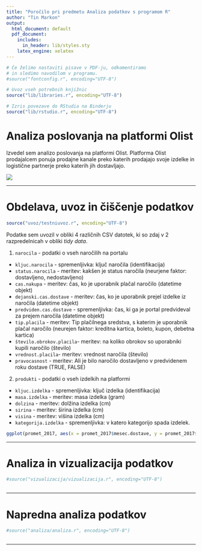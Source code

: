 ```yaml
---
title: "Poročilo pri predmetu Analiza podatkov s programom R"
author: "Tin Markon"
output:
  html_document: default
  pdf_document:
    includes:
      in_header: lib/styles.sty
    latex_engine: xelatex
---
```


```r
# Če želimo nastaviti pisave v PDF-ju, odkomentiramo
# in sledimo navodilom v programu.
#source("fontconfig.r", encoding="UTF-8")

# Uvoz vseh potrebnih knjižnic
source("lib/libraries.r", encoding="UTF-8")
```

```r
# Izris povezave do RStudia na Binderju
source("lib/rstudio.r", encoding="UTF-8")
```

# Analiza poslovanja na platformi Olist

Izvedel sem analizo poslovanja na platformi Olist. Platforma Olist prodajalcem ponuja prodajne kanale preko katerih prodajajo svoje izdelke in logistične partnerje preko katerih jih dostavljajo. 

![](slike/logo.png)

***

# Obdelava, uvoz in čiščenje podatkov

```r
source("uvoz/testniuvoz.r", encoding="UTF-8")
```

Podatke sem uvozil v obliki 4 različnih CSV datotek, ki so zdaj v 2 razpredelnicah v obliki *tidy data*.

1. `narocila` - podatki o vseh naročilih na portalu
  - `kljuc.narocila` - spremenljivka: ključ naročila (identifikacija)
  - `status.narocila` - meritev: kakšen je status naročila (neurjene faktor: dostavljeno, nedostavljeno)
  - `cas.nakupa` - meritev: čas, ko je uporabnik plačal naročilo (datetime objekt)
  - `dejanski.cas.dostave` - meritev: čas, ko je uporabnik prejel izdelke iz naročila (datetime objekt)
  - `predviden.cas.dostave` - spremenljivka: čas, ki ga je portal predvideval za prejem naročila (datetime objekt)
  - `tip.placila` - meritev: Tip plačilnega sredstva, s katerim je uporabnik plačal naročilo (neurejen faktor: kreditna kartica, boleto, kupon, debetna kartica)
  - `število.obrokov.placila`- meritev: na koliko obrokov so uporabniki kupili naročilo (število)
  - `vrednost.placila`- meritev: vrednost naročila (število)
  - `pravocasnost` - meritev: Ali je bilo naročilo dostavljeno v predvidenem roku dostave (TRUE, FALSE)

2. `produkti` - podatki o vseh izdelkih na platformi
  - `kljuc.izdelka` - spremenljivka: ključ izdelka (identifikacija)
  - `masa.izdelka` - meritev: masa izdelka (gram)
  - `dolzina` - meritev: dolžina izdelka (cm)
  - `sirina` - meritev: širina izdelka (cm)
  - `visina` - meritev: višina izdelka (cm)
  - `kategorija.izdelka` - spremenljivka: v katero kategorijo spada izdelek.


```r
ggplot(promet_2017, aes(x = promet_2017$mesec.dostave, y = promet_2017$vrednost.placila)) + geom_bar(stat = "identity") + labs(title = "Pregled prometa v letu 2017", x = "Mesec", y = "Skupni promet")
```


***

# Analiza in vizualizacija podatkov

```r
#source("vizualizacija/vizualizacija.r", encoding="UTF-8")
```


```r

```

***

# Napredna analiza podatkov

```r
#source("analiza/analiza.r", encoding="UTF-8")
```


```r

```

***

